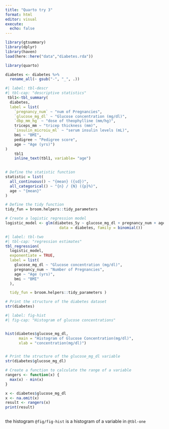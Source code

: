 ```yaml
---
title: "Quarto try 3"
format: html
editor: visual
execute: 
  echo: false
---
```


```r
library(gtsummary)
library(dplyr)
library(haven)
load(here::here("data","diabetes.rda"))

library(quarto)

diabetes <- diabetes %>%
  rename_all(~ gsub("-", "_", .))
```

```r
#| label: tbl-descr
#| tbl-cap: "descriptive statistics"
 tbl1<-tbl_summary(
  diabetes,
  label = list(
    `pregnancy_num` ~ "num of Pregnancies",
    `glucose_mg_dl` ~ "Glucose concentration (mg/dl)",
    `dbp_mm_hg` ~ "dose of theophylline (mm/hg)",
    triceps_mm ~ "tricep thickness (mm)",
    `insulin_microiu_ml` ~ "serum insulin levels (mL)",
    bmi ~ "BMI",
    pedigree ~ "Pedigree score",
    age ~ "Age (yrs)")
)
	tbl1
	inline_text(tbl1, variable= "age")
	

# Define the statistic function
statistic = list(
  all_continuous() ~ "{mean} ({sd})",
  all_categorical() ~ "{n} / {N} ({p}%)",
  age ~ "{mean}"
)

# Define the tidy function
tidy_fun = broom.helpers::tidy_parameters


```


```r

# Create a logistic regression model
logistic_model <- glm(diabetes_5y ~ glucose_mg_dl + pregnancy_num + age + bmi,
                        data = diabetes, family = binomial())
```

```r
#| label: tbl-two
#| tbl-cap: "regression estimates"
tbl_regression(
  logistic_model,
  exponentiate = TRUE,
  label = list(
    glucose_mg_dl ~ "Glucose concentration (mg/dl)",
    pregnancy_num ~ "Number of Pregnancies",
    age ~ "Age (yrs)",
    bmi ~ "BMI"
  ),

  tidy_fun = broom.helpers::tidy_parameters	)

# Print the structure of the diabetes dataset
str(diabetes)
```

```r
#| label: fig-hist
#| fig-cap: "Histogram of glucose concentrations"


hist(diabetes$glucose_mg_dl,
      main = "Histogram of Glucose Concentration(mg/dl)",
      xlab = "concentration(mg/dl)")


# Print the structure of the glucose_mg_dl variable
str(diabetes$glucose_mg_dl)

# Create a function to calculate the range of a variable
rangers <- function(x) {
  max(x) - min(x)
}

x <- diabetes$glucose_mg_dl
x <- na.omit(x)
result <- rangers(x)
print(result)



```

the histogram `@fig/fig-hist` is a histogram of a variable in `@tbl-one`
